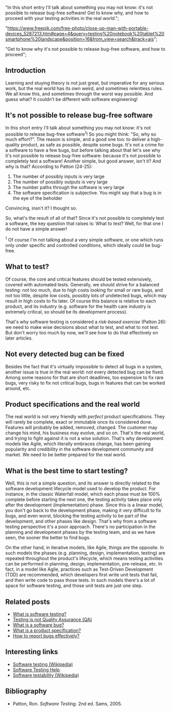 





  "In this short entry I'll talk about something you may not know: it's not possible to release bug-free software! Get to know why, and how to proceed with your testing activities in the real world.";



  "https://www.freepik.com/free-photo/close-up-man-with-portable-devices_5287213.htm#page=4&query=testing%20notebook%20tablet%20smartphone%20landscape&position=16&from_view=search&track=ais";







  "Get to know why it's not possible to release bug-free software, and how to proceed";



## Introduction

Learning and stuying theory is not just great, but imperative for any serious work, but the real world has its own weird, and sometimes relentless rules.
We all know this, and sometimes through the worst way possible.
And guess what?
It couldn't be different with software engineering!

## It's not possible to release bug-free software

In this short entry I'll talk about something you may not know: it's not possible to release bug-free software<sup>1</sup>!
So you might think: "So, why so much effort?".
The reason is simple, and a good one too: to deliver a high-quality product, as safe as possible, despite some bugs.
It's not a crime for a software to have a few bugs, but before talking about that let's see why it's not possible to release bug-free software: because it's not possible to completely test a software!
Another simple, but good answer, isn't it? And why is that?
According to Patton (24-25):

1. The number of possibly inputs is very large
2. The number of possibly outputs is very large
3. The number paths through the software is very large
4. The software specification is subjective. You might say that a bug is in the eye of the beholder

Convincing, insn't it?
I thought so.

So, what's the result of all of that?
Since it's not possible to completely test a software, the key question that raises is: What to test?
Well, for that one I do not have a simple answer!

<sup>1</sup> Of course I'm not talking about a very simple software, or one which
runs only under specific and controlled conditions, which ideally could be bug-free.

## What to test?

Of course, the core and critical features should be tested extensively, covered with automated tests.
Generally, we should strive for a balanced testing: not too much, due to high costs looking for small or rare bugs, and not too little, despite low costs, possibly lots of undetected bugs, which may result in high costs to fix later.
Of course this balance is relative to each product, and its industry (e.g. software for the health care industry is extremely critical, so should be its development process).

That's why software testing is considered a _risk-based exercise_ (Patton 26): we need to make wise decisions about what to test, and what to not test.
But don't worry too much by now, we'll see how to do that effectively on later articles.

## Not every detected bug can be fixed

Besides the fact that it's virtually impossible to detect all bugs in a system, another issue is true in the real world: not every detected bug can be fixed.
Among some reasons for that are short deadlines, too expensive to fix rare bugs, very risky to fix not critical bugs, bugs in features that can be worked around, etc.

## Product specifications and the real world

The real world is not very friendly with _perfect_ product specifications.
They will rarely be complete, exact or immutable once its considered done.
Features will probably be added, removed, changed.
The customer may change his mind, his business may evolve, and so on.
That's the real world, and trying to fight against it is not a wise solution.
That's why development models like Agile, which literally embraces change, has been gaining popularity and credibility in the software development community and market.
We need to be better prepared for the real world.

## What is the best time to start testing?

Well, this is not a simple question, and its answer is directly related to the software development lifecycle model used to develop the product.
For instance, in the classic Waterfall model, which each phase must be 100% complete before starting the next one, the testing activity takes place only after the development (implementation) phase. Since this is a linear model, you don't go back to the development phase, making it very difficult to fix bugs, and even worst, blocking the testing activity to be part of the development, and other phases like design.
That's why from a software testing perspective it's a poor approach.
There's no participation in the planning and development phases by the testing team, and as we have seen, the sooner the better to find bugs.

On the other hand, in iterative models, like Agile, things are the opposite.
In such models the phases (e.g. planning, design, implementation, testing) are repeated throughout the product's lifecycle, which means testing activities can be performed in planning, design, implementation, pre-release, etc.
In fact, in a model like Agile, practices such as Test-Driven Development (TDD) are recommended, which developers first write unit tests that fail, and then write code to pass those tests.
In such models there's a lot of space for software testing, and those unit tests are just one step.

## Related posts

- [What is software testing?](/blog/what-is-software-testing/)<br />
- [Testing is not Quality Assurance (QA)](/blog/testing-is-not-quality-assurance-qa/)<br />
- [What is a software bug?](/blog/what-really-is-a-software-bug/)<br />
- [What is a product specification?](/blog/what-is-a-product-specification/)<br />
- [How to report bugs effectively?](/blog/how-to-report-bugs-effectively/)<br />

## Interesting links

- [Software testing (Wikipedia)](https://en.wikipedia.org/wiki/Software_testing)<br />
- [Software Testing Help](https://www.softwaretestinghelp.com/)<br />
- [Software testability (Wikipedia)](https://en.wikipedia.org/wiki/Software_testability)

## Bibliography

- Patton, Ron. _Software Testing_. 2nd ed. Sams, 2005.
